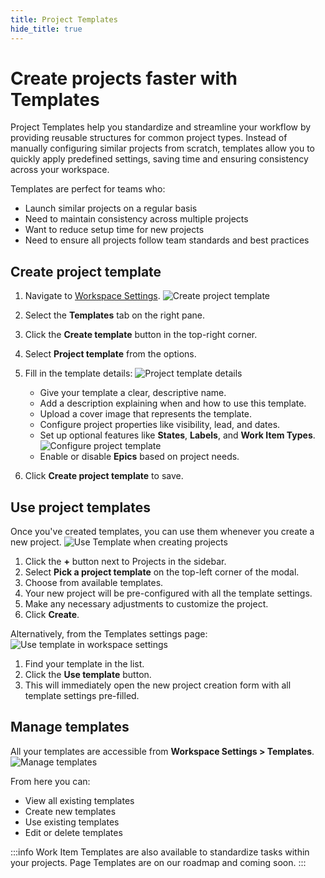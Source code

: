 ```yaml
---
title: Project Templates
hide_title: true
---
```



<div className="tag-wrapper">
 <h1>Create projects faster with Templates</h1>
 <Tags 
  tags={[ 
    { name: "Business", additionalClass: "business" }
  ]} 
 />
</div>

Project Templates help you standardize and streamline your workflow by providing reusable structures for common project types. Instead of manually configuring similar projects from scratch, templates allow you to quickly apply predefined settings, saving time and ensuring consistency across your workspace.

Templates are perfect for teams who:

- Launch similar projects on a regular basis
- Need to maintain consistency across multiple projects
- Want to reduce setup time for new projects
- Need to ensure all projects follow team standards and best practices

## Create project template

1. Navigate to [Workspace Settings](https://docs.plane.so/core-concepts/workspaces/overview#workspace-settings).
    ![Create project template](https://media.docs.plane.so/templates/create-project-template.webp#center)
2. Select the **Templates** tab on the right pane.
3. Click the **Create template** button in the top-right corner.
4. Select **Project template** from the options.
5. Fill in the template details:
    ![Project template details](https://media.docs.plane.so/templates/project-template-details.webp#center)
    - Give your template a clear, descriptive name.
    - Add a description explaining when and how to use this template.
    - Upload a cover image that represents the template.
    - Configure project properties like visibility, lead, and dates.
    - Set up optional features like **States**, **Labels**, and **Work Item Types**.
    ![Configure project template](https://media.docs.plane.so/templates/configure-project-template.webp#center)
    - Enable or disable **Epics** based on project needs.
    
6. Click **Create project template** to save.

## Use project templates

Once you've created templates, you can use them whenever you create a new project.
![Use Template when creating projects](https://media.docs.plane.so/templates/use-template-projects.webp#center)

1. Click the **+** button next to Projects in the sidebar.
2. Select **Pick a project template** on the top-left corner of the modal.
3. Choose from available templates.
4. Your new project will be pre-configured with all the template settings.
5. Make any necessary adjustments to customize the project.
6. Click **Create**.

Alternatively, from the Templates settings page:
![Use template in workspace settings](https://media.docs.plane.so/templates/use-template.webp#center)

1. Find your template in the list.
2. Click the **Use template** button.
3. This will immediately open the new project creation form with all template settings pre-filled.

## Manage templates
All your templates are accessible from **Workspace Settings > Templates**. 
![Manage templates](https://media.docs.plane.so/templates/manage-templates.webp#center)

From here you can:
- View all existing templates
- Create new templates
- Use existing templates
- Edit or delete templates

:::info
Work Item Templates are also available to standardize tasks within your projects. Page Templates are on our roadmap and coming soon.
:::